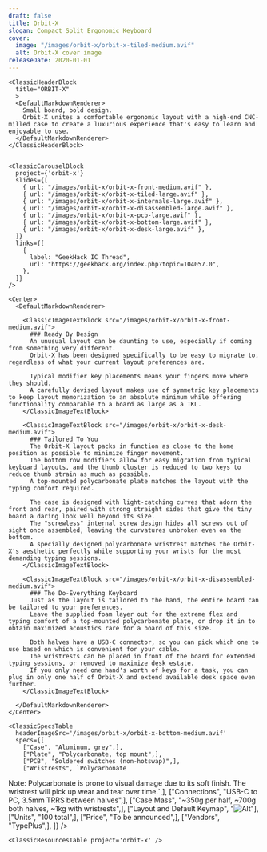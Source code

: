 ```yaml
---
draft: false
title: Orbit-X
slogan: Compact Split Ergonomic Keyboard
cover:
  image: "/images/orbit-x/orbit-x-tiled-medium.avif"
  alt: Orbit-X cover image
releaseDate: 2020-01-01
---
```


<DefaultLayout title={frontmatter.title}>

  <ClassicBlurredHeader src={frontmatter.cover.image} />

  <div class="container mx-auto">

    <ClassicHeaderBlock 
      title="ORBIT-X"
      >
      <DefaultMarkdownRenderer>
        Small board, bold design.  
        Orbit-X unites a comfortable ergonomic layout with a high-end CNC-milled case to create a luxurious experience that's easy to learn and enjoyable to use.
      </DefaultMarkdownRenderer>
    </ClassicHeaderBlock>


    <ClassicCarouselBlock 
      project={'orbit-x'} 
      slides={[
        { url: "/images/orbit-x/orbit-x-front-medium.avif" }, 
        { url: "/images/orbit-x/orbit-x-tiled-large.avif" }, 
        { url: "/images/orbit-x/orbit-x-internals-large.avif" }, 
        { url: "/images/orbit-x/orbit-x-disassembled-large.avif" }, 
        { url: "/images/orbit-x/orbit-x-pcb-large.avif" }, 
        { url: "/images/orbit-x/orbit-x-bottom-large.avif" }, 
        { url: "/images/orbit-x/orbit-x-desk-large.avif" }, 
      ]} 
      links={[
        {
          label: "GeekHack IC Thread",
          url: "https://geekhack.org/index.php?topic=104057.0",
        },
      ]}
    />

    <Center>
      <DefaultMarkdownRenderer>

        <ClassicImageTextBlock src="/images/orbit-x/orbit-x-front-medium.avif">
          ### Ready By Design
          An unusual layout can be daunting to use, especially if coming from something very different.  
          Orbit-X has been designed specifically to be easy to migrate to, regardless of what your current layout preferences are.  

          Typical modifier key placements means your fingers move where they should.  
          A carefully devised layout makes use of symmetric key placements to keep layout memorization to an absolute minimum while offering functionality comparable to a board as large as a TKL.   
        </ClassicImageTextBlock>

        <ClassicImageTextBlock src="/images/orbit-x/orbit-x-desk-medium.avif">
          ### Tailored To You
          The Orbit-X layout packs in function as close to the home position as possible to minimize finger movement.  
          The bottom row modifiers allow for easy migration from typical keyboard layouts, and the thumb cluster is reduced to two keys to reduce thumb strain as much as possible.  
          A top-mounted polycarbonate plate matches the layout with the typing comfort required.  

          The case is designed with light-catching curves that adorn the front and rear, paired with strong straight sides that give the tiny board a daring look well beyond its size.  
          The "screwless" internal screw design hides all screws out of sight once assembled, leaving the curvatures unbroken even on the bottom.  
          A specially designed polycarbonate wristrest matches the Orbit-X's aesthetic perfectly while supporting your wrists for the most demanding typing sessions.  
        </ClassicImageTextBlock> 

        <ClassicImageTextBlock src="/images/orbit-x/orbit-x-disassembled-medium.avif">
          ### The Do-Everything Keyboard
          Just as the layout is tailored to the hand, the entire board can be tailored to your preferences.  
          Leave the supplied foam layer out for the extreme flex and typing comfort of a top-mounted polycarbonate plate, or drop it in to obtain maximized acoustics rare for a board of this size.  

          Both halves have a USB-C connector, so you can pick which one to use based on which is convenient for your cable.  
          The wristrests can be placed in front of the board for extended typing sessions, or removed to maximize desk estate.  
          If you only need one hand's worth of keys for a task, you can plug in only one half of Orbit-X and extend available desk space even further.   
        </ClassicImageTextBlock> 

      </DefaultMarkdownRenderer>
    </Center>

    <ClassicSpecsTable 
      headerImageSrc='/images/orbit-x/orbit-x-bottom-medium.avif' 
      specs={[
        ["Case", "Aluminum, grey",],
        ["Plate", "Polycarbonate, top mount",],
        ["PCB", "Soldered switches (non-hotswap)",],
        ["Wristrests", `Polycarbonate  
Note: Polycarbonate is prone to visual damage due to its soft finish. The wristrest will pick up wear and tear over time.`,],
        ["Connections", "USB-C to PC, 3.5mm TRRS between halves",],
        ["Case Mass", "~350g per half, ~700g both halves, ~1kg with wristrests",],
        ["Layout and Default Keymap", "![Alt](/images/orbit-x/orbit-x-layout-diagram-medium.png)"],
        ["Units", "100 total",],
        ["Price", "To be announced",],
        ["Vendors", "TypePlus",],
    ]} />

    <ClassicResourcesTable project='orbit-x' />

  </div>

</DefaultLayout>